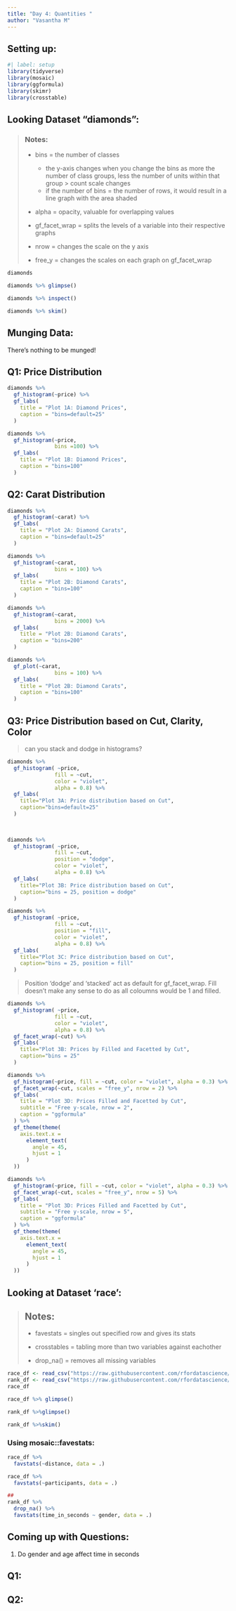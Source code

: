 ```yaml
---
title: "Day 4: Quantities "
author: "Vasantha M"
---
```


## Setting up:

```r
#| label: setup
library(tidyverse)
library(mosaic)
library(ggformula)
library(skimr)
library(crosstable)
```

## Looking Dataset "diamonds":

> ### Notes:
>
> -   bins = the number of classes
>
>     -   the y-axis changes when you change the bins as more the number of class groups, less the number of units within that group \> count scale changes
>     -   if the number of bins = the number of rows, it would result in a line graph with the area shaded
>
> -   alpha = opacity, valuable for overlapping values
>
> -   gf_facet_wrap = splits the levels of a variable into their respective graphs
>
> -   nrow = changes the scale on the y axis
>
> -   free_y = changes the scales on each graph on gf_facet_wrap

```r
diamonds
```

```r
diamonds %>% glimpse()
```

```r
diamonds %>% inspect()
```

```r
diamonds %>% skim()
```

## Munging Data:

There's nothing to be munged!

## Q1: Price Distribution

```r
diamonds %>% 
  gf_histogram(~price) %>%
  gf_labs(
    title = "Plot 1A: Diamond Prices",
    caption = "bins=default=25"
  )
```

```r
diamonds %>% 
  gf_histogram(~price,
               bins =100) %>%
  gf_labs(
    title = "Plot 1B: Diamond Prices",
    caption = "bins=100"
  )
```

## Q2: Carat Distribution

```r
diamonds %>% 
  gf_histogram(~carat) %>%
  gf_labs(
    title = "Plot 2A: Diamond Carats",
    caption = "bins=default=25"
  )

```

```r
diamonds %>% 
  gf_histogram(~carat,
               bins = 100) %>%
  gf_labs(
    title = "Plot 2B: Diamond Carats",
    caption = "bins=100"
  )
```

```r
diamonds %>% 
  gf_histogram(~carat,
               bins = 2000) %>%
  gf_labs(
    title = "Plot 2B: Diamond Carats",
    caption = "bins=200"
  )
```

```r
diamonds %>% 
  gf_plot(~carat,
               bins = 100) %>%
  gf_labs(
    title = "Plot 2B: Diamond Carats",
    caption = "bins=100"
  )
```

## Q3: Price Distribution based on Cut, Clarity, Color

> can you stack and dodge in histograms?

```r
diamonds %>% 
  gf_histogram( ~price,
               fill = ~cut,
               color = "violet",
               alpha = 0.8) %>%
  gf_labs(
    title="Plot 3A: Price distribution based on Cut",
    caption="bins=default=25"
  )
  
  
```

```r
diamonds %>% 
  gf_histogram( ~price,
               fill = ~cut,
               position = "dodge",
               color = "violet",
               alpha = 0.8) %>%
  gf_labs(
    title="Plot 3B: Price distribution based on Cut",
    caption="bins = 25, position = dodge"
  )
```

```r
diamonds %>% 
  gf_histogram( ~price,
               fill = ~cut,
               position = "fill",
               color = "violet",
               alpha = 0.8) %>%
  gf_labs(
    title="Plot 3C: Price distribution based on Cut",
    caption="bins = 25, position = fill"
  )
```

> Position 'dodge' and 'stacked' act as default for gf_facet_wrap. Fill doesn't make any sense to do as all coloumns would be 1 and filled.

```r
diamonds %>% 
  gf_histogram( ~price,
               fill = ~cut,
               color = "violet",
               alpha = 0.8) %>%
  gf_facet_wrap(~cut) %>% 
  gf_labs(
    title="Plot 3B: Prices by Filled and Facetted by Cut",
    caption="bins = 25"
  )
```

```r
diamonds %>%
  gf_histogram(~price, fill = ~cut, color = "violet", alpha = 0.3) %>%
  gf_facet_wrap(~cut, scales = "free_y", nrow = 2) %>%
  gf_labs(
    title = "Plot 3D: Prices Filled and Facetted by Cut",
    subtitle = "Free y-scale, nrow = 2",
    caption = "ggformula"
  ) %>%
  gf_theme(theme(
    axis.text.x =
      element_text(
        angle = 45,
        hjust = 1
      )
  ))
```

```r
diamonds %>%
  gf_histogram(~price, fill = ~cut, color = "violet", alpha = 0.3) %>%
  gf_facet_wrap(~cut, scales = "free_y", nrow = 5) %>%
  gf_labs(
    title = "Plot 3D: Prices Filled and Facetted by Cut",
    subtitle = "Free y-scale, nrow = 5",
    caption = "ggformula"
  ) %>%
  gf_theme(theme(
    axis.text.x =
      element_text(
        angle = 45,
        hjust = 1
      )
  ))
```

## Looking at Dataset 'race':

> ## Notes:
>
> -   favestats = singles out specified row and gives its stats
>
> -   crosstables = tabling more than two variables against eachother
>
> -   drop_na() = removes all missing variables

```r
race_df <- read_csv("https://raw.githubusercontent.com/rfordatascience/tidytuesday/master/data/2021/2021-10-26/race.csv")
rank_df <- read_csv("https://raw.githubusercontent.com/rfordatascience/tidytuesday/master/data/2021/2021-10-26/ultra_rankings.csv")
race_df

```

```r
race_df %>% glimpse()
```

```r
rank_df %>%glimpse()
```

```r
rank_df %>%skim()
```

### Using mosaic::favestats:

```r
race_df %>%
  favstats(~distance, data = .)
```

```r

race_df %>%
  favstats(~participants, data = .)
```

```r
##
rank_df %>%
  drop_na() %>%
  favstats(time_in_seconds ~ gender, data = .)
```

## Coming up with Questions:

1.  Do gender and age affect time in seconds

## Q1:

## Q2:
